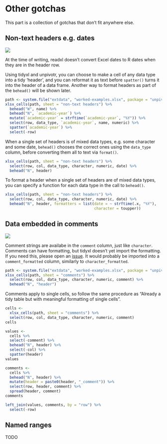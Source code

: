 #  Other gotchas

This part is a collection of gotchas that don't fit anywhere else.

## Non-text headers e.g. dates

![](images/non-text-headers.png)

At the time of writing, readxl doesn't convert Excel dates to R dates when they
are in the header row.

Using tidyxl and unpivotr, you can choose to make a cell of any data type into a
tidy 'header', and you can reformat it as text before `spatter()` turns it into
the header of a data frame.  Another way to format headers as part of the
`behead()` will be shown later.

```r
path <- system.file("extdata", "worked-examples.xlsx", package = "unpivotr")
xlsx_cells(path, sheet = "non-text headers") %>%
  behead("W", name) %>%
  behead("N", `academic-year`) %>%
  mutate(`academic-year` = strftime(`academic-year`, "%Y")) %>%
  select(row, data_type, `academic-year`, name, numeric) %>%
  spatter(`academic-year`) %>%
  select(-row)
```

When a single set of headers is of mixed data types, e.g. some character and
some date, `behead()` chooses the correct ones using the `data_type` column,
before converting them all to text via `format()`.

```r
xlsx_cells(path, sheet = "non-text headers") %>%
  select(row, col, data_type, character, numeric, date) %>%
  behead("N", header)
```

To format a header when a single set of headers are of mixed data types, you
can specify a function for each data type in the call to `behead()`.

```r
xlsx_cells(path, sheet = "non-text headers") %>%
  select(row, col, data_type, character, numeric, date) %>%
  behead("N", header, formatters = list(date = ~ strftime(.x, "%Y"),
                                        character = toupper))
```

## Data embedded in comments

![](images/comments.png)

Comment strings are availabe in the `comment` column, just like `character`.
Comments can have formatting, but tidyxl doesn't yet import the formatting.  If
you need this, please open an
[issue](https://github.com/nacnudus/tidyxl/issues).  It would probably be
imported into a `comment_formatted` column, similarly to `character_formatted`.

```r
path <- system.file("extdata", "worked-examples.xlsx", package = "unpivotr")
xlsx_cells(path, sheet = "comments") %>%
  select(row, col, data_type, character, numeric, comment) %>%
  behead("N", "header")
```

Comments apply to single cells, so follow the same procedure as "Already a tidy
table but with meaningful formatting of single cells".

```r
cells <-
  xlsx_cells(path, sheet = "comments") %>%
  select(row, col, data_type, character, numeric, comment)
cells

values <-
  cells %>%
  select(-comment) %>%
  behead("N", header) %>%
  select(-col) %>%
  spatter(header)
values

comments <-
  cells %>%
  behead("N", header) %>%
  mutate(header = paste0(header, "_comment")) %>%
  select(row, header, comment) %>%
  spread(header, comment)
comments

left_join(values, comments, by = "row") %>%
  select(-row)
```

## Named ranges

TODO
